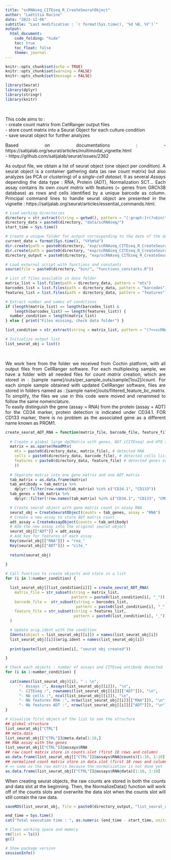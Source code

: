 ```yaml
---
title: "scRNAseq_CITEseq_R_CreateSeuratObject"
author: "Laëtitia Racine"
date: "2021-12-06"
subtitle: "Last modification : `r format(Sys.time(), '%d %B, %Y')`"
output:
  html_document:
    code_folding: "hide"
    toc: true
    toc_float: false
    theme: journal
---
```


<style>
body {text-align: justify}
</style>

```r

knitr::opts_chunk$set(echo = TRUE)
knitr::opts_chunk$set(warning = FALSE)
knitr::opts_chunk$set(message = FALSE)

```

```r

library(Seurat)
library(dplyr)
library(stringr)
library(knitr)

```

<br> 

This code aims to :  
- create count matrix from CellRanger output files  
- store count matrix into a Seurat Object for each culture condition  
- save seurat object for further analyzes

Based on documentations : 
- https://satijalab.org/seurat/articles/multimodal_vignette.html    
- https://github.com/satijalab/seurat/issues/2362
    
As output file, we obtain a list of seurat object (one object per condition). A seurat object is a container gathering data (as raw count matrix) but also analyzes (as PCA or clustering) of a *single-cell dataset*. It as several *Assays* depending the data type : RNA, Protein (ADT), Normalization SCT... Each assay contains its own *count matrix* with features (= genes from GRCh38 database) as rows and cells identified by a unique barcode as column. Principal command lines to handle seurat object are presented in the vignette : https://satijalab.org/seurat/articles/essential_commands.html.  
  
```r

# Load working directories
directory = str_extract(string = getwd(), pattern = "[:graph:]+(?=bin)")
directory_data = paste0(directory, "data/scRNAseq/")
start_time = Sys.time()

# Create a unique folder for output corresponding to the date of the day
current_date = format(Sys.time(), "%Y%m%d")
dir.create(path = paste0(directory, "exp/scRNAseq_CITEseq_R_CreateSeuratObject/"))
dir.create(path = paste0(directory, "exp/scRNAseq_CITEseq_R_CreateSeuratObject/", current_date))
directory_output = paste0(directory, "exp/scRNAseq_CITEseq_R_CreateSeuratObject/", current_date, "/")

# Load external script with functions and constants
source(file = paste0(directory, "bin/", "functions_constants.R"))

```

```r

# List of files available in data folder
matrix_list = list.files(path = directory_data, pattern = "mtx")
barcodes_list = list.files(path = directory_data, pattern = "barcodes")
features_list = list.files(path = directory_data, pattern = "features")

# Extract number and names of conditions
if (length(matrix_list) == length(barcodes_list) & 
    length(barcodes_list) == length(features_list)) {
  number_condition = length(matrix_list)
} else { print("Files missing, check data folder") }

list_condition = str_extract(string = matrix_list, pattern = "(?<=scRNAseq_)[:alnum:]+(?=_)")

# Initialize output list 
list_seurat_obj = list()

```

<br> 

We work here from the folder we received from Cochin platform, with all output files from CellRanger software. For each multiplexing sample, we have a folder with all needed files for *count matrix* creation, which are stored in : [sample name]/outs/per_sample_outs/sample[1ou2]/count. For each simple sample obtained with updated CellRanger software, files are stored in folders named as : [sample name]/outs/filtered_feature_bc_matrix. To simplify, the files we use in this code were moved and renammed to follow the same nomenclature.  
To easily distinguish the gene (assay = RNA) from the protein (assay = ADT) for the CD34 marker, protein detection is indicated under CD34.1. FOR CD133 marker, there is no problem as the associated gene as a different name known as PROM1.  

```r

create_seurat_ADT_RNA = function(matrix_file, barcode_file, feature_file) {
  
  # Create a global large dgCMatrix with genes, ADT (CITEseq) and HTO (multiplexing) info
  matrix = as.sparse(ReadMtx(
    mtx = paste0(directory_data, matrix_file), # detected RNA
    cells = paste0(directory_data, barcode_file), # detected cells list
    features = paste0(directory_data, feature_file) # detected genes or antibody list
    )) 
  
  # Separate matrix into one gene matrix and one ADT matrix
  tab_matrix = as.data.frame(matrix)
  tab_antibody = tab_matrix %>%
    dplyr::filter(row.names(tab_matrix) %in% c("CD34.1", "CD133"))
  tab_genes = tab_matrix %>%
    dplyr::filter(!row.names(tab_matrix) %in% c("CD34.1", "CD133", "CMO301", "CMO302"))

  # Create seurat object with gene matrix count in assay RNA
  seurat_obj = CreateSeuratObject(counts = tab_genes, assay = "RNA")
  # Create a new assay to store ADT matrix count
  adt_assay = CreateAssayObject(counts = tab_antibody)
  # Add the new assay into the original seurat object
  seurat_obj[["ADT"]] = adt_assay
  # Add key for features of each assay
  Key(seurat_obj[["RNA"]]) = "rna_"
  Key(seurat_obj[["ADT"]]) = "cite_"
  
  return(seurat_obj)
  
}

```

```r

# Call function to create objects and store in a list
for (i in 1:number_condition) {

  list_seurat_obj[[list_condition[i]]] = create_seurat_ADT_RNA(
    matrix_file = str_subset(string = matrix_list, 
                             pattern = paste0(list_condition[i], "_")),
    barcode_file =  str_subset(string = barcodes_list, 
                               pattern = paste0(list_condition[i], "_")),
    feature_file = str_subset(string = features_list, 
                              pattern = paste0(list_condition[i], "_"))
  )

  # Update orig.ident with the condition
  Idents(object = list_seurat_obj[[i]]) = names(list_seurat_obj[i])
  list_seurat_obj[[i]]$orig.ident = names(list_seurat_obj[i])
  
  print(paste(list_condition[i], "seurat obj created"))

}

```

```r

# Check each objects : number of assays and CITEseq antibody detected
for (i in 1:number_condition) {
  
  cat(names(list_seurat_obj)[i], " : \n",
      "- Assays :", Assays(list_seurat_obj[[i]]), "\n",
      "- CITEseq :", rownames(list_seurat_obj[[i]][["ADT"]]), "\n",
      "- Nb cells :", ncol(list_seurat_obj[[i]]), "\n",
      "- Nb features RNA :", nrow(list_seurat_obj[[i]][["RNA"]]), "\n",
      "- Nb features ADT :", nrow(list_seurat_obj[[i]][["ADT"]]), "\n")
}

# Visualize first object of the list to see the structure
## global structure
list_seurat_obj["CTRL"]
## meta.data 
list_seurat_obj[["CTRL"]]@meta.data[1:10,]
## RNA assay with the genes
list_seurat_obj[["CTRL"]]@assays$RNA
## raw count matrix store in counts.slot (first 10 rows and column)
as.data.frame(list_seurat_obj[["CTRL"]]@assays$RNA@counts)[1:10, 1:10]
## normalized count matrix store in data.slot (first 10 rows and column)
# => same as the raw matrix because the normalization is not done yet
as.data.frame(list_seurat_obj[["CTRL"]]@assays$RNA@data)[1:10, 1:10]

```
  
When creating seurat objects, the raw counts are stored in both the counts and data slot at the beginning. 
Then, the NormalizeData() function will work off of the counts slots and overwrite the data slot when the counts slot will still contain the raw data.

```r

saveRDS(list_seurat_obj, file = paste0(directory_output, "list_seurat_obj.rds"))

```

```r

end_time = Sys.time()
cat("Total execution time : ", as.numeric (end_time - start_time, units = "mins"), "minutes")

# Clean working space and memory 
rm(list = ls())
gc()

# Show package version
sessionInfo()

```

